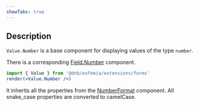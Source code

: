 ```yaml
---
showTabs: true
---
```


## Description

`Value.Number` is a base component for displaying values of the type `number`.

There is a corresponding [Field.Number](/uilib/extensions/forms/base-fields/Number) component.

```jsx
import { Value } from '@dnb/eufemia/extensions/forms'
render(<Value.Number />)
```

It inherits all the properties from the [NumberFormat](/uilib/components/number-format/) component. All snake_case properties are converted to camelCase.
